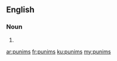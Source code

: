 ==English==

===Noun===
{{head|en|plural}}

# {{plural of|punim|lang=en}}

[[ar:punims]]
[[fr:punims]]
[[ku:punims]]
[[my:punims]]